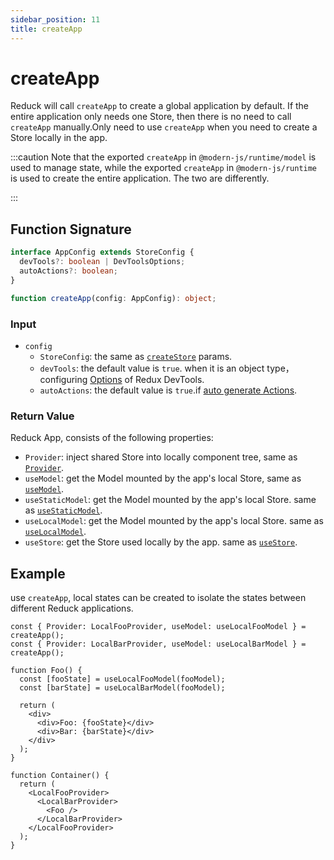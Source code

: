 ```yaml
---
sidebar_position: 11
title: createApp
---
```

# createApp


<ReduckTip />

Reduck will call `createApp` to create a global application by default. If the entire application only needs one Store, then there is no need to call `createApp` manually.Only need to use `createApp` when you need to create a Store locally in the app.

:::caution
Note that the exported `createApp` in `@modern-js/runtime/model` is used to manage state, while the exported `createApp` in `@modern-js/runtime` is used to create the entire application. The two are differently.

:::

## Function Signature

```ts
interface AppConfig extends StoreConfig {
  devTools?: boolean | DevToolsOptions;
  autoActions?: boolean;
}

function createApp(config: AppConfig): object;
```

### Input

- `config`
  - `StoreConfig`: the same as [`createStore`](./create-store.md) params.
  - `devTools`: the default value is `true`. when it is an object type，configuring [Options](https://github.com/reduxjs/redux-devtools/blob/main/extension/docs/API/Arguments.md) of Redux DevTools.
  - `autoActions`: the default value is `true`.if [auto generate Actions](./auto-actions.md).

### Return Value

Reduck App, consists of the following properties:

- `Provider`: inject shared Store into locally component tree, same as [`Provider`](./Provider.md).
- `useModel`: get the Model mounted by the app's local Store, same as [`useModel`](./use-model.md).
- `useStaticModel`: get the Model mounted by the app's local Store. same as [`useStaticModel`](./use-static-model.md).
- `useLocalModel`: get the Model mounted by the app's local Store. same as [`useLocalModel`](./use-local-model.md).
- `useStore`: get the Store used locally by the app. same as [`useStore`](./use-store.md).

## Example

use `createApp`, local states can be created to isolate the states between different Reduck applications.

```tsx
const { Provider: LocalFooProvider, useModel: useLocalFooModel } = createApp();
const { Provider: LocalBarProvider, useModel: useLocalBarModel } = createApp();

function Foo() {
  const [fooState] = useLocalFooModel(fooModel);
  const [barState] = useLocalBarModel(fooModel);

  return (
    <div>
      <div>Foo: {fooState}</div>
      <div>Bar: {barState}</div>
    </div>
  );
}

function Container() {
  return (
    <LocalFooProvider>
      <LocalBarProvider>
        <Foo />
      </LocalBarProvider>
    </LocalFooProvider>
  );
}
```
